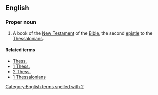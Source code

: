 ==English==

===Proper noun===
{{en-proper-noun}}

{{book of the Bible|Second Epistle to the Thessalonians}}
# {{biblical}}  A book of the [[New Testament]] of the [[Bible]], the second [[epistle]] to the [[Thessalonians]].

====Related terms====
*[[Thess.]]
*[[1 Thess.]]
*[[2 Thess.]]
*[[1 Thessalonians]]

[[Category:English terms spelled with 2]]